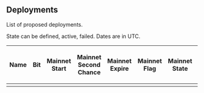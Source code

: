 ==Deployments==

List of proposed deployments.

State can be defined, active, failed. Dates are in UTC.

{| class="wikitable sortable"
! Name
! Bit
! Mainnet Start
! Mainnet Second Chance
! Mainnet Expire
! Mainnet Flag
! Mainnet State
! Testnet Start
! Testnet Second Chance
! Testnet Expire
! Testnet Flag
! Testnet State
! BIPs
|-
|}
